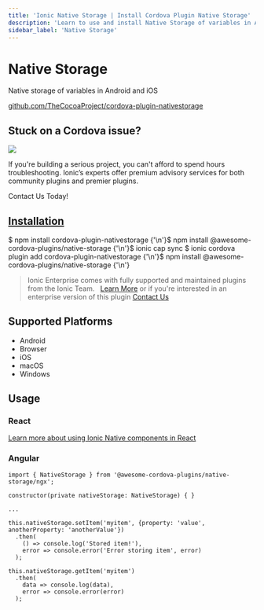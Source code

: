 ```yaml
---
title: 'Ionic Native Storage | Install Cordova Plugin Native Storage'
description: 'Learn to use and install Native Storage of variables in Android and iOS on Ionic apps. Read to explore more about the cordova-plugin-nativestorage.'
sidebar_label: 'Native Storage'
---
```



# Native Storage

Native storage of variables in Android and iOS

<p>
  <a href="https://github.com/TheCocoaProject/cordova-plugin-nativestorage" target="_blank" rel="noopener" className="git-link">github.com/TheCocoaProject/cordova-plugin-nativestorage</a>
</p>

<h2>Stuck on a Cordova issue?</h2>
<DocsCard
  className="cordova-ee-card"
  header="Don't waste precious time on plugin issues."
  href="https://ionicframework.com/sales?product_of_interest=Ionic%20Native"
>
  <div>
    <img src="/docs/icons/native-cordova-bot.png" className="cordova-ee-img" />
    <p>If you're building a serious project, you can't afford to spend hours troubleshooting. Ionic’s experts offer premium advisory services for both community plugins and premier plugins.</p>
    <DocsButton className="native-ee-detail">Contact Us Today!</DocsButton>
  </div>
</DocsCard>

<h2 id="installation">
  <a href="#installation">Installation</a>
</h2>
<Tabs
  groupId="runtime"
  defaultValue="Capacitor"
  values={[
    { value: 'Capacitor', label: 'Capacitor' },
    { value: 'Cordova', label: 'Cordova' },
    { value: 'Enterprise', label: 'Enterprise' },
  ]}
>
  <TabItem value="Capacitor">
    <CodeBlock className="language-shell">
      $ npm install cordova-plugin-nativestorage {'\n'}$ npm install @awesome-cordova-plugins/native-storage {'\n'}$
      ionic cap sync
    </CodeBlock>
  </TabItem>
  <TabItem value="Cordova">
    <CodeBlock className="language-shell">
      $ ionic cordova plugin add cordova-plugin-nativestorage {'\n'}$ npm install
      @awesome-cordova-plugins/native-storage {'\n'}
    </CodeBlock>
  </TabItem>
  <TabItem value="Enterprise">
    <blockquote>
      Ionic Enterprise comes with fully supported and maintained plugins from the Ionic Team. &nbsp;
      <a className="btn" href="https://ionic.io/docs/premier-plugins">Learn More</a> or if you're interested in an enterprise version of this plugin <a className="btn" href="https://ionicframework.com/sales?product_of_interest=Ionic%20Enterprise%20Engine">Contact Us</a>
    </blockquote>
  </TabItem>
</Tabs>

## Supported Platforms

- Android
- Browser
- iOS
- macOS
- Windows

## Usage

### React

[Learn more about using Ionic Native components in React](../native-community.mdx#react)

### Angular

```tsx
import { NativeStorage } from '@awesome-cordova-plugins/native-storage/ngx';

constructor(private nativeStorage: NativeStorage) { }

...

this.nativeStorage.setItem('myitem', {property: 'value', anotherProperty: 'anotherValue'})
  .then(
    () => console.log('Stored item!'),
    error => console.error('Error storing item', error)
  );

this.nativeStorage.getItem('myitem')
  .then(
    data => console.log(data),
    error => console.error(error)
  );
```
